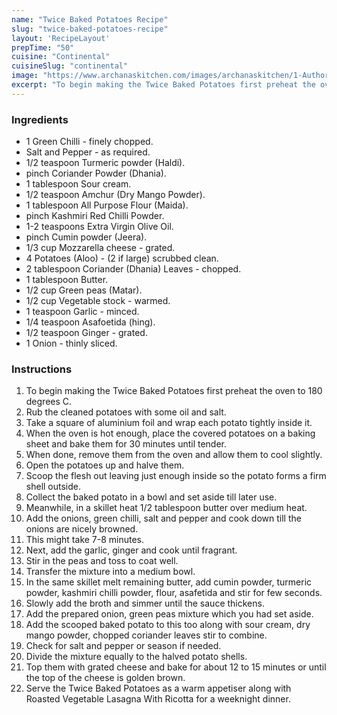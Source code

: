 ---
name: "Twice Baked Potatoes Recipe"
slug: "twice-baked-potatoes-recipe"
layout: 'RecipeLayout'
prepTime: "50"
cuisine: "Continental"
cuisineSlug: "continental"
image: "https://www.archanaskitchen.com/images/archanaskitchen/1-Author/Divya_Shivaraman_/Samosa_Flavored_Twice_Baked_Potatoes.jpg"
excerpt: "To begin making the Twice Baked Potatoes first preheat the oven to 180 degrees C"
---

### Ingredients

- 1 Green Chilli - finely chopped.
- Salt and Pepper - as required.
- 1/2 teaspoon Turmeric powder (Haldi).
- pinch Coriander Powder (Dhania).
- 1 tablespoon Sour cream.
- 1/2 teaspoon Amchur (Dry Mango Powder).
- 1 tablespoon All Purpose Flour (Maida).
- pinch Kashmiri Red Chilli Powder.
- 1-2 teaspoons Extra Virgin Olive Oil.
- pinch Cumin powder (Jeera).
- 1/3 cup Mozzarella cheese - grated.
- 4 Potatoes (Aloo) - (2 if large) scrubbed clean.
- 2 tablespoon Coriander (Dhania) Leaves - chopped.
- 1 tablespoon Butter.
- 1/2 cup Green peas (Matar).
- 1/2 cup Vegetable stock - warmed.
- 1 teaspoon Garlic - minced.
- 1/4 teaspoon Asafoetida (hing).
- 1/2 teaspoon Ginger - grated.
- 1 Onion - thinly sliced.

### Instructions

1. To begin making the Twice Baked Potatoes first preheat the oven to 180 degrees C.
1. Rub the cleaned potatoes with some oil and salt.
1. Take a square of aluminium foil and wrap each potato tightly inside it.
1. When the oven is hot enough, place the covered potatoes on a baking sheet and bake them for 30 minutes until tender.
1. When done, remove them from the oven and allow them to cool slightly.
1. Open the potatoes up and halve them.
1. Scoop the flesh out leaving just enough inside so the potato forms a firm shell outside.
1. Collect the baked potato in a bowl and set aside till later use.
1. Meanwhile, in a skillet heat 1/2 tablespoon butter over medium heat.
1. Add the onions, green chilli, salt and pepper and cook down till the onions are nicely browned.
1. This might take 7-8 minutes.
1. Next, add the garlic, ginger and cook until fragrant.
1. Stir in the peas and toss to coat well.
1. Transfer the mixture into a medium bowl.
1. In the same skillet melt remaining butter, add cumin powder, turmeric powder, kashmiri chilli powder, flour, asafetida and stir for few seconds.
1. Slowly add the broth and simmer until the sauce thickens.
1. Add the prepared onion, green peas mixture which you had set aside.
1. Add the scooped baked potato to this too along with sour cream, dry mango powder, chopped coriander leaves stir to combine.
1. Check for salt and pepper or season if needed.
1. Divide the mixture equally to the halved potato shells.
1. Top them with grated cheese and bake for about 12 to 15 minutes or until the top of the cheese is golden brown.
1. Serve the Twice Baked Potatoes as a warm appetiser along with Roasted Vegetable Lasagna With Ricotta for a weeknight dinner.
